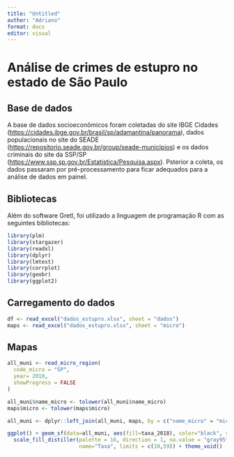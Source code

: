 ```yaml
---
title: "Untitled"
author: "Adriano"
format: docx
editor: visual
---
```


# Análise de crimes de estupro no estado de São Paulo

## Base de dados

A base de dados socioeconômicos foram coletadas do site IBGE Cidades (<https://cidades.ibge.gov.br/brasil/sp/adamantina/panorama>), dados populacionais no site do SEADE (<https://repositorio.seade.gov.br/group/seade-municipios>) e os dados criminais do site da SSP/SP (<https://www.ssp.sp.gov.br/Estatistica/Pesquisa.aspx>). Psterior a coleta, os dados passaram por pré-processamento para ficar adequados para a análise de dados em painel.

## Bibliotecas

Além do software Gretl, foi utilizado a linguagem de programação R com as seguintes bibliotecas:

```r
library(plm)
library(stargazer)
library(readxl)
library(dplyr)
library(lmtest)
library(corrplot)
library(geobr)
library(ggplot2)
```

## Carregamento do dados

```r
df <- read_excel("dados_estupro.xlsx", sheet = "dados")
maps <- read_excel("dados_estupro.xlsx", sheet = "micro")
```

## Mapas

```r
all_muni <- read_micro_region(
  code_micro = "SP", 
  year= 2010,
  showProgress = FALSE
)

all_muni$name_micro <- tolower(all_muni$name_micro)
maps$micro <- tolower(maps$micro)

all_muni <- dplyr::left_join(all_muni, maps, by = c("name_micro" = "micro"))

ggplot() + geom_sf(data=all_muni, aes(fill=taxa_2018), color="black", size=.15) +
  scale_fill_distiller(palette = 16, direction = 1, na.value = "gray95", 
                       name="Taxa", limits = c(10,59)) + theme_void()
```
